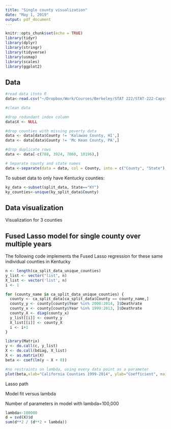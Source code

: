 ```yaml
---
title: "Single county visualization"
date: "May 1, 2019"
output: pdf_document
---
```


```r
knitr::opts_chunk$set(echo = TRUE)
library(tidyr)
library(dplyr)
library(stringr)
library(tidyverse)
library(usmap)
library(scales)
library(ggplot2)
```

## Data

```r
#read data itnto R
data<-read.csv("~/Dropbox/Work/Courses/Berkeley/STAT 222/STAT-222-Capstone-Project/Data/deathrate.csv")

#clean data

#drop redundant index column
data$X <- NULL

#drop counties with missing poverty data
data <- data[data$County != 'Kalawao County, HI',]
data <- data[data$County != 'Mc Kean County, PA',]

#drop duplicate rows
data <- data[-c(788, 3924, 7060, 10196),]

# Separate county and state names
data <-separate(data = data, col = County, into = c("County", "State"), sep = ", ")
```

To subset data to only have Kentucky counties:

```r
ky_data <-subset(split_data, State=="KY")
ky_counties<-unique(ky_split_data$County)
```

## Data visualization

Visualization for 3 counties 

## Fused Lasso model for single county over multiple years

The following code implements the Fused Lasso regression for these same individual counties in Kentucky

```r
n <- length(ca_split_data_unique_counties)
y_list <- vector("list", n)
X_list <- vector('list', n)
i <- 1

for (county_name in ca_split_data_unique_counties) {
  county <- ca_split_data[ca_split_data$County == county_name,]
  county_y <- county[county$Year %in% 2000:2014, ]$Deathrate
  county_x <- county[county$Year %in% 1999:2013, ]$Deathrate
  county_X <- diag(county_x)
  y_list[[i]] <- county_y
  X_list[[i]] <- county_X
  i <- i+1
}

library(Matrix)
y <- do.call(c, y_list)
X <- do.call(bdiag, X_list)
X <- as.matrix(X)
beta <- coef(lm(y ~ X + 0))

#no restraints on lambda, using every data point as a parameter
plot(beta,xlab="California Counties 1999-2014", ylab="Coefficient", main="Deathrate Coefficients for California Counties from 1999-2014")

```

Lasso path

Model fit versus lambda 

Number of parameters in model with lambda=100,000
```r
lambda<-100000
d = svd(X)$d
sum(d**2 / (d**2 + lambda))
```

